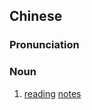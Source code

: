 {{also|札记}}
==Chinese==
{{zh-forms|s=札记|alt=劄記}}

===Pronunciation===
{{zh-pron
|m=zhájì
|c=zaat3 gei3
|cat=n
}}

===Noun===
{{zh-noun}}

# [[reading]] [[notes]]